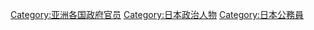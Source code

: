 [[Category:亚洲各国政府官员|Category:亚洲各国政府官员]]
[[Category:日本政治人物|Category:日本政治人物]]
[[Category:日本公務員|Category:日本公務員]]